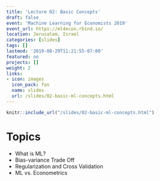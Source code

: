 ```yaml
---
title: 'Lecture 02: Basic Concepts'
draft: false
event: 'Machine Learning for Economists 2019'
event_url: https://ml4econ.rbind.io/
location: Jerusalem, Israel
categories: [slides]
tags: []
lastmod: '2019-08-29T11:21:55-07:00'
featured: no
projects: []
weight: 2
links:
- icon: images
  icon_pack: fas
  name: slides
  url: /slides/02-basic-ml-concepts.html
---
```



```r
knitr::include_url("/slides/02-basic-ml-concepts.html")
```

# Topics

+ What is ML?
+ Bias-variance Trade Off
+ Regularization and Cross Validation
+ ML vs. Econometrics
